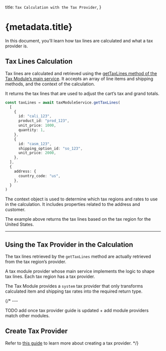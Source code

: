  title: `Tax Calculation with the Tax Provider`,
}

# {metadata.title}

In this document, you’ll learn how tax lines are calculated and what a tax provider is.

## Tax Lines Calculation

Tax lines are calculated and retrieved using the [getTaxLines method of the Tax Module’s main service](/references/tax/getTaxLines). It accepts an array of line items and shipping methods, and the context of the calculation.

It returns the tax lines that are used to adjust the cart’s tax and grand totals.

```ts
const taxLines = await taxModuleService.getTaxLines(
  [
    {
      id: "cali_123",
      product_id: "prod_123",
      unit_price: 1000,
      quantity: 1,
    },
    {
      id: "casm_123",
      shipping_option_id: "so_123",
      unit_price: 2000,
    },
  ],
  {
    address: {
      country_code: "us",
    },
  }
)
```

The context object is used to determine which tax regions and rates to use in the calculation. It includes properties related to the address and customer.

The example above returns the tax lines based on the tax region for the United States.

---

## Using the Tax Provider in the Calculation

The tax lines retrieved by the `getTaxLines` method are actually retrieved from the tax region’s provider.

A tax module provider whose main service implements the logic to shape tax lines. Each tax region has a tax provider.

The Tax Module provides a `system` tax provider that only transforms calculated item and shipping tax rates into the required return type.

{/* ---

TODO add once tax provider guide is updated + add module providers match other modules.

## Create Tax Provider

Refer to [this guide](/modules/tax/provider) to learn more about creating a tax provider. */}
